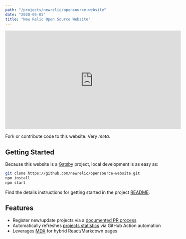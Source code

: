 ```yaml
---
path: "/projects/newrelic/opensource-website"
date: "2020-05-05"
title: "New Relic Open Source Website"
---
```


<div className="responsive-video">
  <iframe width="560" height="315" src="https://www.youtube.com/embed/7wnav6Fu9T0" frameborder="0" allow="accelerometer; autoplay; encrypted-media; gyroscope; picture-in-picture" allowfullscreen></iframe>
</div>

Fork or contribute code to this website. Very _meta_.

## Getting Started

Because this website is a [Gatsby](https://www.gatsbyjs.org/) project, local development is as easy as:

```bash
git clone https://github.com/newrelic/opensource-website.git
npm install
npm start
```

Find the details instructions for getting started in the project [README](https://github.com/newrelic/opensource-website).

## Features

- Register new/update projects via a [documented PR process](https://github.com/newrelic/opensource-website#contributing-project-data)
- Automatically refreshes [projects statistics](https://github.com/newrelic/opensource-website/tree/master/src/data/project-stats) via GitHub Action automation
- Leverages [MDX](https://mdxjs.com/) for hybrid React/Markdown pages
